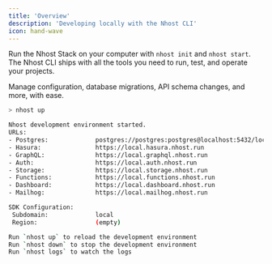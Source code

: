 ```yaml
---
title: 'Overview'
description: 'Developing locally with the Nhost CLI'
icon: hand-wave
---
```


Run the Nhost Stack on your computer with `nhost init` and `nhost start`. The Nhost CLI ships with all the tools you need to run, test, and operate your projects. 

Manage configuration, database migrations, API schema changes, and more, with ease. 

```bash
> nhost up

Nhost development environment started.
URLs:
- Postgres:             postgres://postgres:postgres@localhost:5432/local
- Hasura:               https://local.hasura.nhost.run
- GraphQL:              https://local.graphql.nhost.run
- Auth:                 https://local.auth.nhost.run
- Storage:              https://local.storage.nhost.run
- Functions:            https://local.functions.nhost.run
- Dashboard:            https://local.dashboard.nhost.run
- Mailhog:              https://local.mailhog.nhost.run

SDK Configuration:
 Subdomain:             local
 Region:                (empty)

Run `nhost up` to reload the development environment
Run `nhost down` to stop the development environment
Run `nhost logs` to watch the logs
```
